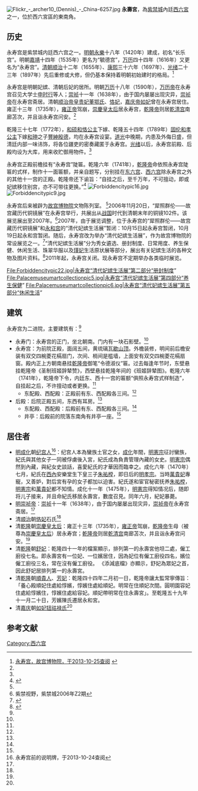 [[File:Flickr_-_archer10_(Dennis)_-_China-6257.jpg|thumb]]
'''永壽宮'''，為[[紫禁城|紫禁城]]內廷[[西六宮|西六宮]]之一，位於西六宮區的東南角。

==历史==
永寿宫是紫禁城内廷西六宫之一。[[明朝|明朝]][[永乐_(明朝)|永樂]]十八年（1420年）建成，初名“长乐宫”。明朝[[嘉靖|嘉靖]]十四年（1535年）更名为“毓德宫”，[[万历|万历]]四十四年（1616年）又更名为“永寿宫”。[[清朝|清朝]][[顺治|顺治]]十二年（1655年）、[[康熙|康熙]]三十六年（1697年）、[[光绪|光绪]]二十三年（1897年）先后重修或大修，但仍基本保持着明朝初始建时的格局。<ref name=yongshougong>[http://www.dpm.org.cn/www_oldweb/China/phoweb/BuildingPage/6/B2615.htm 永寿宫，故宫博物院，于2013-10-25查阅] {{webarchive|url=https://web.archive.org/web/20131030012533/http://www.dpm.org.cn/www_oldweb/China/phoweb/BuildingPage/6/B2615.htm |date=2013-10-30 }}</ref>

永寿宫是明朝妃嫔、清朝后妃的居所。明朝[[万历|万历]]十八年（1590年），[[万历帝|万历帝]]在永寿宫召见大学士[[申时行|申时行]]等人；[[崇祯|崇祯]]十一年（1638年），由于国内屡屡出现灾异，[[崇祯帝|崇祯帝]]在永寿宫斋居。清朝[[顺治帝|顺治帝]][[皇贵妃|皇贵妃]][[董鄂妃|董鄂氏]]、[[恪妃|恪妃]]，[[嘉庆帝|嘉庆帝]][[如妃|如妃]]曾在永寿宫居住。雍正十三年（1735年），[[雍正帝|雍正帝]]驾崩，[[崇慶皇太后|崇慶皇太后]]居永寿宫，[[乾隆帝|乾隆帝]]则居[[乾清宫|乾清宫]]南廊苫次，并且诣永寿宫问安。<ref name=yongshougong/>

乾隆三十七年（1772年），[[和硕和恪公主|和硕和恪公主]]下嫁、乾隆五十四年（1789年）[[固伦和孝公主|固伦和孝公主]]下嫁[[和珅|和珅]]之子[[豐紳殷德|豐紳殷德]]，均在永寿宫设宴。[[道光|道光]]中晚期，内患及外侮日盛，但清廷内部一味讳饰，将各位疆吏的密奏藏匿于永寿宫。[[光绪|光绪]]以后，永寿宫前殿、后殿均设为大库，用来收贮御用物件。<ref name=yongshougong/>

永寿宫正殿前檐挂有“永寿宫”陡匾。乾隆六年（1741年），[[乾隆帝|乾隆帝]]命依照永寿宫陡匾的式样，制作十一面匾额，并亲自题写，分别挂在[[东六宫|东六宫]]、[[西六宫|西六宫]]除永寿宫之外的其他十一宫的正殿。乾隆帝还下谕旨：“自挂之后，至千万年，不可擅动，即或妃嫔移住别宫，亦不可带往更换。”<ref name=dazszb>{{Cite web |url=http://paper.dzwww.com/shrb/content/20120818/Articel23002MT.htm |title=一幕幕后宫的悲喜剧，大众数字报，2012-08-18 |access-date=2013-10-26 |archive-date=2013-10-29 |archive-url=https://web.archive.org/web/20131029195846/http://paper.dzwww.com/shrb/content/20120818/Articel23002MT.htm |dead-url=no }}</ref>
[[File:Forbiddencitypic16.jpg|thumb]]
[[File:Forbiddencitypic9.jpg|thumb]]

永寿宫后来被辟为[[故宫博物院|故宫博物院]]文物陈列室。 <ref name=yongshougong/>2006年11月20日，“犀照群伦——故宫藏历代铜镜展”在永寿宫举行，共展出从[[战国|战国]]时代到清朝末年的铜镜102件。该展览展出至2007年。<ref>紫禁视野，紫禁城2006年Z2期</ref>2007年，由于展览调整，位于永寿宫的“犀照群伦——故宫藏历代铜镜展”和[[永和宫|永和宫]]的“清代妃嫔生活展”暂闭：10月15日起永寿宫暂闭，10月19日起永和宫暂闭。随后，永寿宫改为举办“清代妃嫔生活展”，作为故宫博物院的常设展览之一。<ref>{{Cite web |url=http://travel.sina.com.cn/china/2008-08-05/151512385.shtml |title=故宫博物院常设展览，新浪，2008年08月05日 |access-date=2013-10-26 |archive-date=2020-04-18 |archive-url=https://web.archive.org/web/20200418012613/http://travel.sina.com.cn/china/2008-08-05/151512385.shtml |dead-url=no }}</ref>“清代妃嫔生活展”分为秀女遴选、册封制度、日常用度、养生保健、休闲生活、珠翠华服以及[[瑾妃|瑾妃]]生活原状展等部分，展出有关妃嫔生活的各种文物及图片资料。<ref>{{Cite web |url=http://news.sina.com.cn/c/2005-06-01/12186050014s.shtml |title=清代后宫生活最新揭秘，新浪网，2005年06月1日 |access-date=2013-10-26 |archive-date=2019-06-11 |archive-url=https://web.archive.org/web/20190611224839/http://news.sina.com.cn/c/2005-06-01/12186050014s.shtml |dead-url=no }}</ref>2011年起，永寿宫关闭。现永寿宫不定期举办各类临时展览。

<gallery>
File:Forbiddencitypic22.jpg|永寿宫“清代妃嫔生活展”第二部分“册封制度”
File:Palacemuseumartcollectionpic5.jpg|永寿宫“清代妃嫔生活展”第四部分“养生保健”
File:Palacemuseumartcollectionpic6.jpg|永寿宫“清代妃嫔生活展”第五部分“休闲生活”
</gallery>

==建筑==
永寿宫为二进院，主要建筑有：<ref name=yongshougong/>
*永寿门：永寿宫的正门，坐北朝南。门内有一块石影壁。<ref name=yongshougong/>
*永寿宫：为前院正殿，面阔五间，黄琉璃瓦[[歇山顶|歇山顶]]。外檐装修，明间前后檐安装有双交四椀菱花槅扇门，次间、梢间是槛墙，上面安有双交四椀菱花槅扇窗。殿内正上方朝南悬挂[[乾隆帝|乾隆帝]]御笔“令德淑仪”匾。过去每逢年节时，东壁悬挂乾隆帝《圣制班姬辞辇赞》，西壁悬挂乾隆年间的《班姬辞辇图》。乾隆六年（1741年），乾隆帝下令，内廷东、西十一宫的匾额“俱照永寿宫式样制造”，自挂起之后，不许擅动或者更换。<ref name=yongshougong/>
**东配殿、西配殿：正殿前有东、西配殿各三间。<ref name=yongshougong/>
*后殿：后院正殿五间，东西有耳房。<ref name=yongshougong/>
**东配殿、西配殿：后殿前有东、西配殿各三间。<ref name=yongshougong/>
**井亭：后殿前的院落东南角有井亭一座。<ref name=yongshougong/>

==居住者==
*[[明朝|明]][[成化|成化]]朝[[孝穆纪皇后|纪宫人]]<ref>永寿宫前的说明牌，于2013-10-24查阅</ref>：纪宫人本為蠻族土官之女，[[成化|成化]]年間，[[明憲宗|明憲宗]]征討蠻族，紀氏與其他女子一同被俘虜後入宮，紀氏成為負責管理內藏的女史。[[明憲宗|明憲宗]]偶然到內藏，與紀女史談話，喜愛紀氏的才華因而臨幸之。成化六年（1470年）七月，紀氏在[[西內|西內]]安樂堂生下皇三子[[朱祐樘|朱祐樘]]，即日后的[[明孝宗|明孝宗]]。当時[[萬貴妃|萬貴妃]]專寵，又善妒，對后宮有孕的女子都加以迫害。紀氏遂和宦官秘密抚养[[朱祐樘|朱祐樘]]，[[明憲宗|明憲宗]]和[[萬貴妃|萬貴妃]]都不知情。成化十一年（1475年），[[明憲宗|明憲宗]]得知情况后，随即将儿子接来，并且命紀氏移居永壽宮，數度召見。同年六月，紀妃暴薨。
*[[明朝|明]][[崇祯帝|崇祯帝]]：[[崇祯|崇祯]]十一年（1638年），由于国内屡屡出现灾异，[[崇祯帝|崇祯帝]]在永寿宫斋居。<ref name=yongshougong/>
*清[[顺治|顺治]]朝[[恪妃|恪妃]]石氏<ref name=yongshougong/>
*清[[乾隆|乾隆]]朝[[崇慶皇太后|崇慶皇太后]]：雍正十三年（1735年），[[雍正帝|雍正帝]]驾崩，[[乾隆帝|乾隆帝]]生母（被尊為[[崇慶皇太后|崇慶皇太后]]）居永寿宫；[[乾隆帝|乾隆帝]]则居[[乾清宫|乾清宫]]南廊苫次，并且诣永寿宫问安。<ref name=yongshougong/>
*清[[乾隆|乾隆]]朝[[舒妃|舒妃]]：乾隆四十一年的檔案顯示，排列第一的永壽宮他坦二處，僱工廚役七名。即永壽宮有一位妃、一位嬪居住，因為妃位有僱工廚役四名，嬪位僱工廚役三名，常在沒有僱工廚役。 《添減底檔》亦顯示，舒妃為眾妃之首，因此舒妃居排列第一的永壽宮。
*清[[乾隆|乾隆]]朝[[順貴人|順貴人]]、[[芳妃|芳妃]]：乾隆四十四年二月初一日，乾隆帝讓太監常寧傳旨：「養心殿順妃住處給惇嬪，惇嬪住處給順妃。明常在住順妃次間。圓明園容妃住處給惇嬪住，惇嬪住處給容妃。順妃帶明常在住永壽宮」。至乾隆五十九年十一月二十日，芳嬪陳氏遷居永和宮。
*清[[嘉庆|嘉庆]]朝[[恭顺皇贵妃|如妃]][[钮祜禄氏|钮祜禄氏]]<ref name=yongshougong/>

==参考文献==
{{reflist}}

{{Geographic Location
|西北 = [[长春宫|长春宫]]
|北 =[[翊坤宫|翊坤宫]]
|東北 = [[隆福门|隆福门]]、[[坤宁宫|坤宁宫]]
|西 = [[太极殿|太极殿]]
|中央 = <BIG>'''永壽宮'''</BIG>
|東 = [[乾清宫|乾清宫]]
|西南 = [[养心殿|养心殿]]
|南 = [[养心殿|养心殿]]
|東南 =[[月华门|月华门]]
}}

[[Category:西六宫|Category:西六宫]]